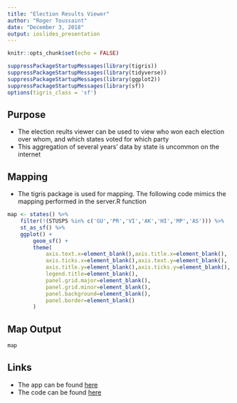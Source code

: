 ```yaml
---
title: "Election Results Viewer"
author: "Roger Toussaint"
date: "December 3, 2018"
output: ioslides_presentation
---
```


```r
knitr::opts_chunk$set(echo = FALSE)

suppressPackageStartupMessages(library(tigris))
suppressPackageStartupMessages(library(tidyverse))
suppressPackageStartupMessages(library(ggplot2))
suppressPackageStartupMessages(library(sf))
options(tigris_class = 'sf')
```

## Purpose

- The election reults viewer can be used to view who won each election over whom, and which states voted for which party
- This aggregation of several years' data by state is uncommon on the internet

## Mapping

- The tigris package is used for mapping. The following code mimics the mapping performed in the server.R function

```r
map <- states() %>%
    filter(!(STUSPS %in% c('GU','PR','VI','AK','HI','MP','AS'))) %>%
    st_as_sf() %>%
    ggplot() +
        geom_sf() + 
        theme(
            axis.text.x=element_blank(),axis.title.x=element_blank(),
            axis.ticks.x=element_blank(),axis.text.y=element_blank(),
            axis.title.y=element_blank(),axis.ticks.y=element_blank(),
            legend.title=element_blank(),
            panel.grid.major=element_blank(),
            panel.grid.minor=element_blank(), 
            panel.background=element_blank(),
            panel.border=element_blank()
        )
```

## Map Output

```r
map
```

## Links

* The app can be found [here](https://rogerctoussaint.shinyapps.io/Developing_Data_Products_Final_Project/)
* The code can be found [here](https://github.com/Rogerctoussaint/Developing_Data_Products_Final_Project)